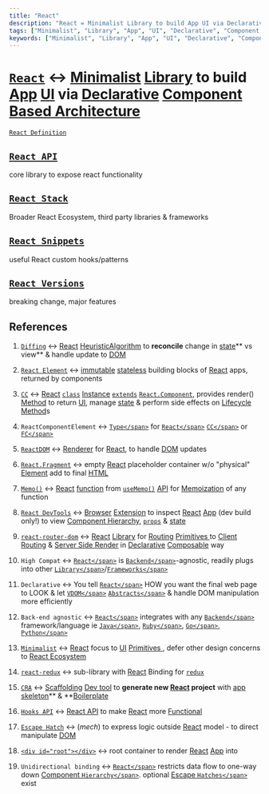 ```yaml
---
title: "React"
description: "React = Minimalist Library to build App UI via Declarative Component Based Architecture "
tags: ["Minimalist", "Library", "App", "UI", "Declarative", "Component Based Architecture", "React"]
keywords: ["Minimalist", "Library", "App", "UI", "Declarative", "Component Based Architecture", "React", "define", "definition", "ELI5", "explain", "what is", "How to"]
---
```


# [`React`](./)  ↔ [<span data-tooltip-id="preview__SgRf7itswpQTcj6dn">Minimalist</span>](/wiki/React/React-Definition/Minimalist) [<span data-tooltip-id="preview__6ERdmyzDi2vQobG6F">Library</span>](/wiki/JS/Library) to build [<span data-tooltip-id="preview__8B6sLHCQmwzb56Z2A">App</span>](/wiki/Computer-Science/Computer-Language/Computer/Software/Domain/Web-Dev/Web-App/App) [<span data-tooltip-id="preview__snR7voDJrhXWj7Xdz">UI</span>](/wiki/Dev-tool/API/Interface/UI) via [<span data-tooltip-id="preview__WvmdtwyRb3ESuKpyp">Declarative</span>](/wiki/JS/JS-Definition/Multi-paradigm/Paradigm/Paradigm-subdivide-as-Imperative-or-Declarative/Declarative) [<span data-tooltip-id="preview__mjTCbhpeijxbWPdJP">Component Based Architecture</span>](/wiki/React/React-Definition/Component-Based-Architecture) 

[`React Definition`](/wiki/React/React-Definition)

## [`React API`](/wiki/React/React-API)

core library to expose react functionality

## [`React Stack`](/wiki/React/React-Stack)

Broader React Ecosystem, third party libraries & frameworks

## [`React Snippets`](/wiki/React/React-Snippets)

useful React custom hooks/patterns

## [`React Versions`](/wiki/React/React-Versions)

breaking change, major features



## References

1. [`Diffing`](/wiki/React/React-Definition/VDOM/Diffing) ↔ [<span data-tooltip-id="preview__G887bqycfCYCmncMh">React</span>](/wiki/React) [<span data-tooltip-id="preview__fN9x6GAfvNWPY52rE">Heuristic</span>](/wiki/Computer-Science/Computer-Language/Computer/Program/Algorithm/Heuristic)[<span data-tooltip-id="preview__Bx3buAt2XEz595FaZ">Algorithm</span>](/wiki/Computer-Science/Computer-Language/Computer/Program/Algorithm) to **reconcile** change in [<span data-tooltip-id="preview__qXaxHswpoTZw8AXzH">state</span>](/wiki/React/React-Definition/Component-Based-Architecture/Component/state)** vs view** & handle update to [<span data-tooltip-id="preview__fsWSGYWCtxdiQcD2T">DOM</span>](/wiki/JS/JS-Definition/JavaScript-Runtime/Platform-API/Web-API/DOM-API) 

2. [`React Element`](/wiki/React/React-Definition/Component-Based-Architecture/Component/structure-of-component/React-Element) ↔ [<span data-tooltip-id="preview__rGhFcpaeA2ogcatwz">immutable</span>](/wiki/JS/JS-Language/Primitive/Value-of-Primitive-is-immutable-unlike-the-variable-assigned-to-it/immutable) [<span data-tooltip-id="preview__JHqZ3PG9KeYvahhog">stateless</span>](/wiki/React/React-Definition/Component-Based-Architecture/Component/state/stateless) building blocks of [<span data-tooltip-id="preview__G887bqycfCYCmncMh">React</span>](/wiki/React) apps, returned by components

3. [`CC`](/wiki/React/React-Definition/Component-Based-Architecture/Component/CC) ↔ [<span data-tooltip-id="preview__G887bqycfCYCmncMh">React</span>](/wiki/React) [<span data-tooltip-id="preview__4wJDAZSfgssqayEJ2">`class`</span>](/wiki/JS/JS-Definition/Multi-paradigm/Paradigm/OOP/Prototypal-Inheritance/class) [<span data-tooltip-id="preview__3PP7jeT7aCmDX2NpM">Instance</span>](/wiki/JS/JS-Definition/Multi-paradigm/Paradigm/OOP/Classical-OOP-Concepts/Class/Instantiation/Instance) [<span data-tooltip-id="preview__djjb6zTYqMEw6RYcH">`extends`</span>](/wiki/JS/JS-Definition/Multi-paradigm/Paradigm/OOP/Prototypal-Inheritance/class/extends) [<span data-tooltip-id="preview__pNjDje6o6FW6fEmyc">`React.Component`</span>](/wiki/React/React-Definition/Component-Based-Architecture/Component/CC/declare-a-class-with-props/ReactComponent), provides render() [<span data-tooltip-id="preview__MP5hXPJeveLXpdxcz">Method</span>](/wiki/JS/JS-Language/JS-Syntax/Declaration/Literal/Object-Literal/Slot/Method) to return [<span data-tooltip-id="preview__snR7voDJrhXWj7Xdz">UI</span>](/wiki/Dev-tool/API/Interface/UI), manage [<span data-tooltip-id="preview__qXaxHswpoTZw8AXzH">state</span>](/wiki/React/React-Definition/Component-Based-Architecture/Component/state) & perform side effects on [<span data-tooltip-id="preview__daM2ABZwEYf7PWHCP">Lifecycle Method</span>](/wiki/React/React-Definition/Component-Based-Architecture/Component/CC/declare-a-class-with-props/Lifecycle-Method)s

4. `ReactComponentElement` ↔ [<span data-tooltip-id="preview__ygphzmh7qYAjMwdE2">`Type</span>`](/wiki/JS/TS/TS-Syntax/Type) for [<span data-tooltip-id="preview__G887bqycfCYCmncMh">`React</span>`](/wiki/React) [<span data-tooltip-id="preview__3apmEvsNEPPRaXSB9">`CC</span>`](/wiki/React/React-Definition/Component-Based-Architecture/Component/CC) or [<span data-tooltip-id="preview__9Le7zdA2R4LzoE852">`FC</span>`](/wiki/React/React-Definition/Component-Based-Architecture/Component/FC) 

5. [`ReactDOM`](/wiki/React/React-Definition/VDOM/ReactDOM) ↔ [<span data-tooltip-id="preview__3PrZoyqgmw2yfwJPh">Renderer</span>](/wiki/React/React-Definition/VDOM/ReactDOM/Renderer) for [<span data-tooltip-id="preview__G887bqycfCYCmncMh">React</span>](/wiki/React), to handle [<span data-tooltip-id="preview__fsWSGYWCtxdiQcD2T">DOM</span>](/wiki/JS/JS-Definition/JavaScript-Runtime/Platform-API/Web-API/DOM-API) updates

6. [`React.Fragment`](/wiki/React/React-API/JSX/ReactFragment) ↔ empty [<span data-tooltip-id="preview__G887bqycfCYCmncMh">React</span>](/wiki/React) placeholder container w/o "physical" [<span data-tooltip-id="preview__8HgfcPhoJsdZip3LA">Element</span>](/wiki/HTML/Flow-Content/HTMLElement) add to final [<span data-tooltip-id="preview__76YZFGLsBuRNyEMqN">HTML</span>](/wiki/HTML) 

7. [`Memo()`](/wiki/React/React-API/Hooks-API/Memoizing-Hook/useMemo/Memo) ↔ [<span data-tooltip-id="preview__G887bqycfCYCmncMh">React</span>](/wiki/React) [<span data-tooltip-id="preview__tLWwcAGswZXwh83AA">function</span>](/wiki/JS/JS-Language/Object/Function/function) from [<span data-tooltip-id="preview__RT6qcKMnZ6XCe53SK">`useMemo()`</span>](/wiki/React/React-API/Hooks-API/Memoizing-Hook/useMemo) [<span data-tooltip-id="preview__ugE2YZZfTjrvRFP9p">API</span>](/wiki/Dev-tool/API) for [<span data-tooltip-id="preview__GwTenckbvRJAzxEHh">Memoization</span>](/wiki/Computer-Science/Design-Pattern/Memoization) of any function 

8. [`React DevTools`](/wiki/React/React-Stack/React-DevTools) ↔ [<span data-tooltip-id="preview__GzGa6ipQeeQ93Q7qA">Browser</span>](/wiki/Computer-Science/Computer-Language/Computer/Software/Domain/Web-Dev/Browser) [<span data-tooltip-id="preview__z7Sw6J6fvSY3AcNCn">Extension</span>](/wiki/Computer-Science/Computer-Language/Computer/Software/Plugin) to inspect [<span data-tooltip-id="preview__G887bqycfCYCmncMh">React</span>](/wiki/React) [<span data-tooltip-id="preview__8B6sLHCQmwzb56Z2A">App</span>](/wiki/Computer-Science/Computer-Language/Computer/Software/Domain/Web-Dev/Web-App/App) (dev build only!) to view [<span data-tooltip-id="preview__u4kxmnYYnL8jmpsXD">Component Hierarchy</span>](/wiki/React/React-Definition/Component-Based-Architecture/Component/structure-of-component/Component-Hierarchy), [<span data-tooltip-id="preview__BL4qkq3LxxhaSCE84">`props`</span>](/wiki/React/React-Definition/Component-Based-Architecture/Component/props) & [<span data-tooltip-id="preview__qXaxHswpoTZw8AXzH">state</span>](/wiki/React/React-Definition/Component-Based-Architecture/Component/state) 

9. [`react-router-dom`](/wiki/React/React-Stack/react-router-dom) ↔ [<span data-tooltip-id="preview__G887bqycfCYCmncMh">React</span>](/wiki/React) [<span data-tooltip-id="preview__6ERdmyzDi2vQobG6F">Library</span>](/wiki/JS/Library) for [<span data-tooltip-id="preview__Q7jAvydfn6shc7dM9">Routing</span>](/wiki/Computer-Science/Computer-Language/Computer/Software/Domain/Web-Dev/Web-App/Client-Routing/Routing) [<span data-tooltip-id="preview__i7RyjJ9m94LgRhPuh">Primitives </span>](/wiki/JS/JS-Language/Primitive) to [<span data-tooltip-id="preview__d5euHTQkDXFTioruK">Client Routing</span>](/wiki/Computer-Science/Computer-Language/Computer/Software/Domain/Web-Dev/Web-App/Client-Routing) & [<span data-tooltip-id="preview__r3F6mo93PyfEzfjfP">Server Side Render</span>](/wiki/React/React-Stack/Nextjs/Next-Concepts/Pre-render/Server-Side-Render) in [<span data-tooltip-id="preview__WvmdtwyRb3ESuKpyp">Declarative</span>](/wiki/JS/JS-Definition/Multi-paradigm/Paradigm/Paradigm-subdivide-as-Imperative-or-Declarative/Declarative) [<span data-tooltip-id="preview__DKWcH2GNL2Pontz2G">Composable</span>](/wiki/React/React-Definition/Component-Based-Architecture/Component/structure-of-component/Composable) way 

10. `High Compat` ↔ [<span data-tooltip-id="preview__G887bqycfCYCmncMh">`React</span>`](/wiki/React) is [<span data-tooltip-id="preview__jLgNKqacy7wgSHzAD">`Backend</span>`](/wiki/Computer-Science/Computer-Language/Computer/Software/Domain/Web-Dev/Backend)-agnostic, readily plugs into other [<span data-tooltip-id="preview__6ERdmyzDi2vQobG6F">`Library</span>`](/wiki/JS/Library)/[<span data-tooltip-id="preview__ENN6ow92wqueSRjx6">`Frameworks</span>`](/wiki/Computer-Science/Computer-Language/Programming-Language/Framework) 

11. `Declarative` ↔ You tell [<span data-tooltip-id="preview__G887bqycfCYCmncMh">`React</span>`](/wiki/React) HOW you want the final web page to LOOK & let [<span data-tooltip-id="preview__mMhBxSMm7cMmqjSRi">`VDOM</span>`](/wiki/React/React-Definition/VDOM) [<span data-tooltip-id="preview__H5Cmy6FwRRqez2G9h">`Abstracts</span>`](/wiki/JS/JS-Definition/Multi-paradigm/Paradigm/OOP/Principles-of-OOP/Abstraction) & handle DOM manipulation more efficiently

12. `Back-end agnostic` ↔ [<span data-tooltip-id="preview__G887bqycfCYCmncMh">`React</span>`](/wiki/React) integrates with any [<span data-tooltip-id="preview__jLgNKqacy7wgSHzAD">`Backend</span>`](/wiki/Computer-Science/Computer-Language/Computer/Software/Domain/Web-Dev/Backend) framework/language ie [<span data-tooltip-id="preview__cQpDiycjLZTQ96Zft">`Java</span>`](/wiki/Computer-Science/Computer-Language/Programming-Language/Java), [<span data-tooltip-id="preview__cT3koHcujxdTj6BYS">`Ruby</span>`](/wiki/Computer-Science/Computer-Language/Programming-Language/Scripting-Language/Ruby), [<span data-tooltip-id="preview__RXuQvb7wZuFKsxRYH">`Go</span>`](/wiki/Computer-Science/Computer-Language/Programming-Language/Go), [<span data-tooltip-id="preview__rNFQSfdngdfPyijWL">`Python</span>`](/wiki/Computer-Science/Computer-Language/Programming-Language/Scripting-Language/Python) 

13. [`Minimalist`](/wiki/React/React-Definition/Minimalist) ↔ [<span data-tooltip-id="preview__G887bqycfCYCmncMh">React</span>](/wiki/React) focus to [<span data-tooltip-id="preview__snR7voDJrhXWj7Xdz">UI</span>](/wiki/Dev-tool/API/Interface/UI) [<span data-tooltip-id="preview__i7RyjJ9m94LgRhPuh">Primitives </span>](/wiki/JS/JS-Language/Primitive), defer other design concerns to [<span data-tooltip-id="preview__H5esqxiqR3MkD2QuC">React Ecosystem</span>](/wiki/React/React-Stack) 

14. [`react-redux`](/wiki/React/React-Stack/redux/react-redux) ↔ sub-library with [<span data-tooltip-id="preview__G887bqycfCYCmncMh">React</span>](/wiki/React) Binding for [<span data-tooltip-id="preview__7F9kkSEgC4JhdA9do">`redux`</span>](/wiki/React/React-Stack/redux) 

15. [`CRA`](/wiki/React/React-Stack/CRA) ↔ [<span data-tooltip-id="preview__ssBed7bbHW2S7GmxM">Scaffolding</span>](/wiki/JS/Nodejs/Express/Express-Definition/express-generator/Scaffolding) [<span data-tooltip-id="preview__9izw8RoFY6epyxXYK">Dev tool</span>](/wiki/Dev-tool) to **generate new **[<span data-tooltip-id="preview__G887bqycfCYCmncMh">React</span>](/wiki/React)** project** with [<span data-tooltip-id="preview__NZ7JdpQZGkG3AaH53">app skeleton</span>](/wiki/React/React-Stack/CRA/app-skeleton)** & **[<span data-tooltip-id="preview__fyRhfSsMveD9vFmEJ">Boilerplate</span>](/wiki/React/React-Stack/CRA/Boilerplate) 

16. [`Hooks API`](/wiki/React/React-API/Hooks-API) ↔ [<span data-tooltip-id="preview__rPRstq7Z6SoDfjJMi">React API</span>](/wiki/React/React-API) to make [<span data-tooltip-id="preview__G887bqycfCYCmncMh">React</span>](/wiki/React) more [<span data-tooltip-id="preview__RcDD7ptiymK7xT5Qs">Functional</span>](/wiki/JS/JS-Definition/Multi-paradigm/Paradigm/Functional-Programming) 

17. [`Escape Hatch`](/wiki/React/React-API/ReactDOM-API/Escape-Hatch) ↔ (_mech_) to express logic outside [<span data-tooltip-id="preview__G887bqycfCYCmncMh">React</span>](/wiki/React) model - to direct manipulate [<span data-tooltip-id="preview__fsWSGYWCtxdiQcD2T">DOM</span>](/wiki/JS/JS-Definition/JavaScript-Runtime/Platform-API/Web-API/DOM-API) 

18. [`<div id="root"></div>`](/wiki/React/React-Stack/CRA/app-skeleton/public/public-indexhtml/div-id-root-div) ↔ root container to render [<span data-tooltip-id="preview__G887bqycfCYCmncMh">React</span>](/wiki/React) [<span data-tooltip-id="preview__8B6sLHCQmwzb56Z2A">App</span>](/wiki/Computer-Science/Computer-Language/Computer/Software/Domain/Web-Dev/Web-App/App) into

19. `Unidirectional binding` ↔ [<span data-tooltip-id="preview__G887bqycfCYCmncMh">`React</span>`](/wiki/React) restricts data flow to one-way down [<span data-tooltip-id="preview__u4kxmnYYnL8jmpsXD">Component `Hierarchy</span>`](/wiki/React/React-Definition/Component-Based-Architecture/Component/structure-of-component/Component-Hierarchy). optional [<span data-tooltip-id="preview__dfS7kiuXaDd9DPLst">Escape `Hatches</span>`](/wiki/React/React-API/ReactDOM-API/Escape-Hatch) exist





<PreviewSgRf7itswpQTcj6dn/>



<Preview6ERdmyzDi2vQobG6F/>



<Preview8B6sLHCQmwzb56Z2A/>



<PreviewsnR7voDJrhXWj7Xdz/>



<PreviewWvmdtwyRb3ESuKpyp/>



<PreviewmjTCbhpeijxbWPdJP/>



<PreviewG887bqycfCYCmncMh/>



<PreviewfN9x6GAfvNWPY52rE/>



<PreviewBx3buAt2XEz595FaZ/>



<PreviewqXaxHswpoTZw8AXzH/>



<PreviewrGhFcpaeA2ogcatwz/>



<PreviewJHqZ3PG9KeYvahhog/>



<Preview4wJDAZSfgssqayEJ2/>



<Preview3PP7jeT7aCmDX2NpM/>



<Previewdjjb6zTYqMEw6RYcH/>



<PreviewpNjDje6o6FW6fEmyc/>



<PreviewMP5hXPJeveLXpdxcz/>



<PreviewdaM2ABZwEYf7PWHCP/>



<Previewygphzmh7qYAjMwdE2/>



<Preview3apmEvsNEPPRaXSB9/>



<Preview9Le7zdA2R4LzoE852/>



<Preview3PrZoyqgmw2yfwJPh/>



<Preview8HgfcPhoJsdZip3LA/>



<Preview76YZFGLsBuRNyEMqN/>



<PreviewtLWwcAGswZXwh83AA/>



<PreviewRT6qcKMnZ6XCe53SK/>



<PreviewugE2YZZfTjrvRFP9p/>



<PreviewGwTenckbvRJAzxEHh/>



<PreviewGzGa6ipQeeQ93Q7qA/>



<Previewz7Sw6J6fvSY3AcNCn/>



<Previewu4kxmnYYnL8jmpsXD/>



<PreviewBL4qkq3LxxhaSCE84/>



<PreviewQ7jAvydfn6shc7dM9/>



<Previewi7RyjJ9m94LgRhPuh/>



<Previewd5euHTQkDXFTioruK/>



<Previewr3F6mo93PyfEzfjfP/>



<PreviewDKWcH2GNL2Pontz2G/>



<PreviewjLgNKqacy7wgSHzAD/>



<PreviewENN6ow92wqueSRjx6/>



<PreviewmMhBxSMm7cMmqjSRi/>



<PreviewH5Cmy6FwRRqez2G9h/>



<PreviewcQpDiycjLZTQ96Zft/>



<PreviewcT3koHcujxdTj6BYS/>



<PreviewRXuQvb7wZuFKsxRYH/>



<PreviewrNFQSfdngdfPyijWL/>



<PreviewH5esqxiqR3MkD2QuC/>



<Preview7F9kkSEgC4JhdA9do/>



<PreviewssBed7bbHW2S7GmxM/>



<Preview9izw8RoFY6epyxXYK/>



<PreviewNZ7JdpQZGkG3AaH53/>



<PreviewfyRhfSsMveD9vFmEJ/>



<PreviewrPRstq7Z6SoDfjJMi/>



<PreviewRcDD7ptiymK7xT5Qs/>



<PreviewdfS7kiuXaDd9DPLst/>